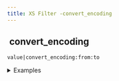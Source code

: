 ```yaml
---
title: XS Filter -convert_encoding
---
```


## <img src="../assets/docuBadge (11).png" alt="" data-size="line" /> convert\_encoding <a href="#xsconvert_encoding" id="xsconvert_encoding"></a>

`value|convert_encoding:from:to`

<details>

<summary>Examples</summary>

```javascript
"text"|convert_encoding:"UTF-8":"ASCII"    // Converts encoding from UTF-8 to ASCII
"text"|convert_encoding:"ASCII":"UTF-8"    // Converts encoding from ASCII to UTF-8
```

</details>

